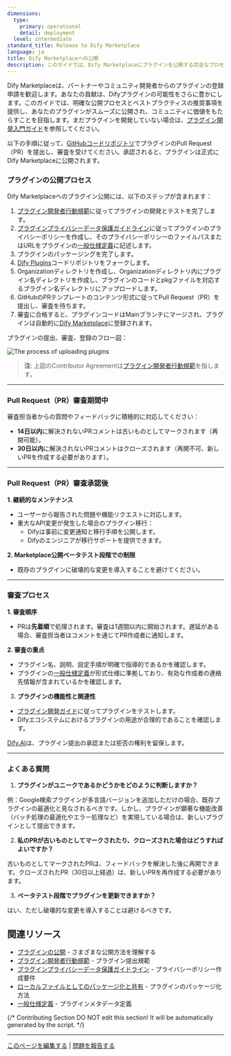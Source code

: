 ```yaml
---
dimensions:
  type:
    primary: operational
    detail: deployment
  level: intermediate
standard_title: Release to Dify Marketplace
language: ja
title: Dify Marketplaceへの公開
description: このガイドでは、Dify Marketplaceにプラグインを公開する完全なプロセスを詳細に説明します。PRの提出、審査プロセス、公開後のメンテナンスなど、主要なステップと注意事項を含みます。
---
```


Dify Marketplaceは、パートナーやコミュニティ開発者からのプラグインの登録申請を歓迎します。あなたの貢献は、Difyプラグインの可能性をさらに豊かにします。このガイドでは、明確な公開プロセスとベストプラクティスの推奨事項を提供し、あなたのプラグインがスムーズに公開され、コミュニティに価値をもたらすことを目指します。まだプラグインを開発していない場合は、[プラグイン開発入門ガイド](/plugin-dev-ja/0211-getting-started-dify-tool)を参照してください。

以下の手順に従って、[GitHubコードリポジトリ](https://github.com/langgenius/dify-plugins)でプラグインのPull Request（PR）を提出し、審査を受けてください。承認されると、プラグインは正式にDify Marketplaceに公開されます。

### プラグインの公開プロセス

Dify Marketplaceへのプラグイン公開には、以下のステップが含まれます：

1. [プラグイン開発者行動規範](/plugin-dev-ja/0312-contributor-covenant-code-of-conduct)に従ってプラグインの開発とテストを完了します。
2. [プラグインプライバシーデータ保護ガイドライン](/plugin-dev-ja/0312-privacy-protection-guidelines)に従ってプラグインのプライバシーポリシーを作成し、そのプライバシーポリシーのファイルパスまたはURLをプラグインの[一般仕様定義](/plugin-dev-ja/0411-general-specifications)に記述します。
3. プラグインのパッケージングを完了します。
4. [Dify Plugins](https://github.com/langgenius/dify-plugins)コードリポジトリをフォークします。
5. Organizationディレクトリを作成し、Organizationディレクトリ内にプラグイン名ディレクトリを作成し、プラグインのコードとpkgファイルを対応するプラグイン名ディレクトリにアップロードします。
6. GitHubのPRテンプレートのコンテンツ形式に従ってPull Request（PR）を提出し、審査を待ちます。
7. 審査に合格すると、プラグインコードはMainブランチにマージされ、プラグインは自動的に[Dify Marketplace](https://marketplace.dify.ai/)に登録されます。

プラグインの提出、審査、登録のフロー図：

![The process of uploading plugins](https://assets-docs.dify.ai/2025/01/05df333acfaf662e99316432db23ba9f.png)

> **注**: 上図のContributor Agreementは[プラグイン開発者行動規範](/plugin-dev-ja/0312-contributor-covenant-code-of-conduct)を指します。

***

### Pull Request（PR）審査期間中

審査担当者からの質問やフィードバックに積極的に対応してください：

* **14日以内**に解決されないPRコメントは古いものとしてマークされます（再開可能）。
* **30日以内**に解決されないPRコメントはクローズされます（再開不可、新しいPRを作成する必要があります）。

***

### **Pull Request（PR）審査承認後**

**1. 継続的なメンテナンス**

* ユーザーから報告された問題や機能リクエストに対応します。
* 重大なAPI変更が発生した場合のプラグイン移行：
  * Difyは事前に変更通知と移行手順を公開します。
  * Difyのエンジニアが移行サポートを提供できます。

**2. Marketplace公開ベータテスト段階での制限**

* 既存のプラグインに破壊的な変更を導入することを避けてください。

***

### 審査プロセス

**1. 審査順序**

* PRは**先着順**で処理されます。審査は1週間以内に開始されます。遅延がある場合、審査担当者はコメントを通じてPR作成者に通知します。

**2. 審査の重点**

* プラグイン名、説明、設定手順が明確で指導的であるかを確認します。
* プラグインの[一般仕様定義](/plugin-dev-ja/0411-general-specifications)が形式仕様に準拠しており、有効な作成者の連絡先情報が含まれているかを確認します。

3. **プラグインの機能性と関連性**

* [プラグイン開発ガイド](/plugin-dev-ja/0111-getting-started-dify-plugin)に従ってプラグインをテストします。
* Difyエコシステムにおけるプラグインの用途が合理的であることを確認します。

[Dify.AI](https://dify.ai/)は、プラグイン提出の承認または拒否の権利を留保します。

***

### よくある質問

1. **プラグインがユニークであるかどうかをどのように判断しますか？**

例：Google検索プラグインが多言語バージョンを追加しただけの場合、既存プラグインの最適化と見なされるべきです。しかし、プラグインが顕著な機能改善（バッチ処理の最適化やエラー処理など）を実現している場合は、新しいプラグインとして提出できます。

2. **私のPRが古いものとしてマークされたり、クローズされた場合はどうすればよいですか？**

古いものとしてマークされたPRは、フィードバックを解決した後に再開できます。クローズされたPR（30日以上経過）は、新しいPRを再作成する必要があります。

3. **ベータテスト段階でプラグインを更新できますか？**

はい、ただし破壊的な変更を導入することは避けるべきです。

## 関連リソース

- [プラグインの公開](/plugin-dev-ja/0321-release-overview) - さまざまな公開方法を理解する
- [プラグイン開発者行動規範](/plugin-dev-ja/0312-contributor-covenant-code-of-conduct) - プラグイン提出規範
- [プラグインプライバシーデータ保護ガイドライン](/plugin-dev-ja/0312-privacy-protection-guidelines) - プライバシーポリシー作成要件
- [ローカルファイルとしてのパッケージ化と共有](/plugin-dev-ja/0322-release-by-file) - プラグインのパッケージ化方法
- [一般仕様定義](/plugin-dev-ja/0411-general-specifications) - プラグインメタデータ定義

{/*
Contributing Section
DO NOT edit this section!
It will be automatically generated by the script.
*/}

---

[このページを編集する](https://github.com/langgenius/dify-docs/edit/main/plugin-dev-ja/0322-release-to-dify-marketplace.mdx) | [問題を報告する](https://github.com/langgenius/dify-docs/issues/new?title=ドキュメントの問題%3A%20release-to-dify-marketpl&body=%23%23%20問題の説明%0A%3C%21--%20発見した問題について簡単に説明してください%20--%3E%0A%0A%23%23%20ページリンク%0Ahttps%3A%2F%2Fgithub.com%2Flanggenius%2Fdify-docs%2Fblob%2Fmain%2Fplugin-dev-ja%2F0322-release-to-dify-marketplace.mdx%0A%0A%23%23%20提案される変更%0A%3C%21--%20特定の変更案がある場合は、ここで説明してください%20--%3E%0A%0A%3C%21--%20ドキュメントの品質向上にご協力いただきありがとうございます！%20--%3E)

